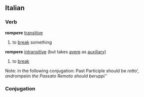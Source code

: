==Italian==
===Verb===
'''rompere''' [[transitive]]
#to [[break]] something
'''rompere''' [[intransitive]] (but takes [[avere]] as [[auxiliary]])
#to [[break]]
Note: in the following conjugation: Past Participle should be ''rotto', and ''rompei'' in the Passato Remoto should be ''ruppi''
===Conjugation===
{{it-conj-ere|romp|Avere}}